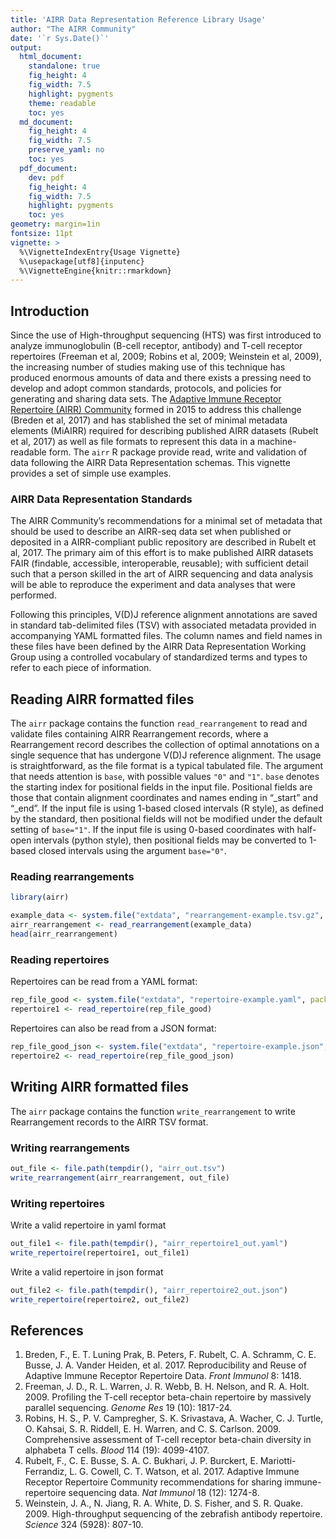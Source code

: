```yaml
---
title: 'AIRR Data Representation Reference Library Usage'
author: "The AIRR Community"
date: '`r Sys.Date()`'
output:
  html_document:
    standalone: true
    fig_height: 4
    fig_width: 7.5
    highlight: pygments
    theme: readable
    toc: yes 
  md_document:
    fig_height: 4
    fig_width: 7.5
    preserve_yaml: no
    toc: yes
  pdf_document:
    dev: pdf
    fig_height: 4
    fig_width: 7.5
    highlight: pygments
    toc: yes
geometry: margin=1in
fontsize: 11pt
vignette: >
  %\VignetteIndexEntry{Usage Vignette}
  %\usepackage[utf8]{inputenc}
  %\VignetteEngine{knitr::rmarkdown}
---
```


## Introduction

Since the use of High-throughput sequencing (HTS) was first introduced to analyze 
immunoglobulin (B-cell receptor, antibody) and T-cell receptor repertoires 
(Freeman et al, 2009; Robins et al, 2009; Weinstein et al, 2009), 
the increasing number of studies making use of this technique has produced enormous 
amounts of data and there exists a pressing need to develop and adopt common standards, 
protocols, and policies for generating and sharing data sets. The [Adaptive Immune 
Receptor Repertoire (AIRR) Community](http://airr-community.org) formed in 
2015 to address this challenge (Breden et al, 2017) and has stablished the set of 
minimal metadata elements (MiAIRR) required for describing published AIRR 
datasets (Rubelt et al, 2017) as well as file formats to represent this data in a 
machine-readable form. The `airr` R package provide read, write and validation of data 
following the AIRR Data Representation schemas. This vignette provides a set of 
simple use examples.

### AIRR Data Representation Standards

The AIRR Community's recommendations for a minimal set of metadata that should be 
used to describe an AIRR-seq data set when published or deposited in a 
AIRR-compliant public repository are described in Rubelt et al, 2017. The primary 
aim of this effort is to make published AIRR datasets FAIR (findable, accessible, 
interoperable, reusable); with sufficient detail such that a person skilled in the 
art of AIRR sequencing and data analysis will be able to reproduce the 
experiment and data analyses that were performed.

Following this principles, V(D)J reference alignment annotations are 
saved in standard tab-delimited files (TSV) with associated metadata 
provided in accompanying YAML formatted files. The column names 
and field names in these files have been defined by the 
AIRR Data Representation Working Group using a controlled vocabulary of 
standardized terms and types to refer to each piece of information.

## Reading AIRR formatted files

The `airr` package contains the function `read_rearrangement` to read and validate
files containing AIRR Rearrangement records, where a Rearrangement record describes 
the collection of optimal annotations on a single sequence that has undergone V(D)J reference alignment. 
The usage is straightforward, as the file format is a typical tabulated file. 
The argument that needs attention is `base`, with possible values `"0"` and `"1"`. 
`base` denotes the starting index for positional fields in the input file. 
Positional fields are those that contain alignment coordinates and names 
ending in "_start" and "_end". If the input file is using 1-based closed 
intervals (R style), as defined by the standard, then positional fields will 
not be modified under the default setting of `base="1"`. If the input file is using 
0-based coordinates with half-open intervals (python style), then 
positional fields may be converted to 1-based closed 
intervals using the argument `base="0"`.

### Reading rearrangements
```r
library(airr)

example_data <- system.file("extdata", "rearrangement-example.tsv.gz", package="airr")
airr_rearrangement <- read_rearrangement(example_data)
head(airr_rearrangement)
```

### Reading repertoires 

Repertoires can be read from a YAML format:

```r
rep_file_good <- system.file("extdata", "repertoire-example.yaml", package="airr")
repertoire1 <- read_repertoire(rep_file_good)
```

Repertoires can also be read from a JSON format:

```r
rep_file_good_json <- system.file("extdata", "repertoire-example.json", package="airr")
repertoire2 <- read_repertoire(rep_file_good_json)
```

## Writing AIRR formatted files

The `airr` package contains the function `write_rearrangement` to write
Rearrangement records to the AIRR TSV format.

### Writing rearrangements
```r
out_file <- file.path(tempdir(), "airr_out.tsv")
write_rearrangement(airr_rearrangement, out_file)
```

### Writing repertoires

Write a valid repertoire in yaml format
```r
out_file1 <- file.path(tempdir(), "airr_repertoire1_out.yaml")
write_repertoire(repertoire1, out_file1)
```

Write a valid repertoire in json format
```r
out_file2 <- file.path(tempdir(), "airr_repertoire2_out.json")
write_repertoire(repertoire2, out_file2)
```


## References

1. Breden, F., E. T. Luning Prak, B. Peters, F. Rubelt, C. A. Schramm, C. E. Busse, 
    J. A. Vander Heiden, et al. 2017. Reproducibility and Reuse of Adaptive Immune 
    Receptor Repertoire Data. *Front Immunol* 8: 1418.
2. Freeman, J. D., R. L. Warren, J. R. Webb, B. H. Nelson, and R. A. Holt. 2009. 
    Profiling the T-cell receptor beta-chain repertoire by massively parallel sequencing.
    *Genome Res* 19 (10): 1817-24.
3. Robins, H. S., P. V. Campregher, S. K. Srivastava, A. Wacher, C. J. Turtle, 
    O. Kahsai, S. R. Riddell, E. H. Warren, and C. S. Carlson. 2009. 
    Comprehensive assessment of T-cell receptor beta-chain diversity in alphabeta T cells.
    *Blood* 114 (19): 4099-4107.
4. Rubelt, F., C. E. Busse, S. A. C. Bukhari, J. P. Burckert, E. Mariotti-Ferrandiz, 
    L. G. Cowell, C. T. Watson, et al. 2017. Adaptive Immune Receptor Repertoire Community 
    recommendations for sharing immune-repertoire sequencing data.
    *Nat Immunol* 18 (12): 1274-8.
5. Weinstein, J. A., N. Jiang, R. A. White, D. S. Fisher, and S. R. Quake. 2009.
    High-throughput sequencing of the zebrafish antibody repertoire.
    *Science* 324 (5928): 807-10.
